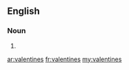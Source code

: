 ==English==

===Noun===
{{head|en|noun plural form}}

# {{plural of|valentine|lang=en}}

[[ar:valentines]]
[[fr:valentines]]
[[my:valentines]]